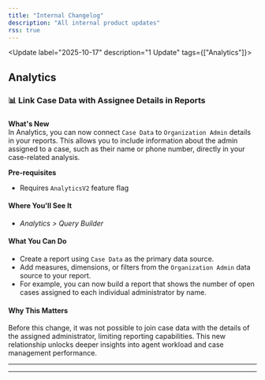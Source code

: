 ```yaml
---
title: "Internal Changelog"
description: "All internal product updates"
rss: true
---
```


<Update label="2025-10-17" description="1 Update" tags={["Analytics"]}>

## Analytics

### 📊 Link Case Data with Assignee Details in Reports

### 

**What's New**  
In Analytics, you can now connect `Case Data` to `Organization Admin` details in your reports. This allows you to include information about the admin assigned to a case, such as their name or phone number, directly in your case-related analysis.


**Pre-requisites**
- Requires `AnalyticsV2` feature flag


<Accordion title="See More">

#### Where You'll See It
- *Analytics > Query Builder*

#### What You Can Do
- Create a report using `Case Data` as the primary data source.
- Add measures, dimensions, or filters from the `Organization Admin` data source to your report.
- For example, you can now build a report that shows the number of open cases assigned to each individual administrator by name.

#### Why This Matters
Before this change, it was not possible to join case data with the details of the assigned administrator, limiting reporting capabilities. This new relationship unlocks deeper insights into agent workload and case management performance.
</Accordion>

---
</Update>

---

